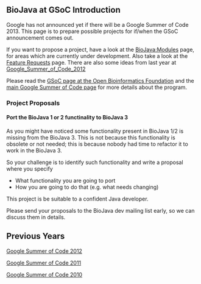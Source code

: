 == BioJava at GSoC Introduction ==

Google has not announced yet if there will be a Google Summer of Code 2013. This page is to prepare possible projects for if/when the GSoC announcement comes out.

If you want to propose a project, have a look at the [[BioJava:Modules]] page, for areas which are currently under development. Also take a look at the [[BioJava3_Feature_Requests|Feature Requests]] page. There are also some ideas from last year at [[Google_Summer_of_Code_2012]]

Please read the [http://www.open-bio.org/wiki/Google_Summer_of_Code GSoC page at the Open Bioinformatics Foundation] and the [http://code.google.com/soc main Google Summer of Code page] for more details about the program.

=== Project Proposals ===

==== Port the BioJava 1 or 2 functinality to BioJava 3 ====

As you might have noticed some functionality present in BioJava 1/2 is missing from the BioJava 3. This is not because this functionality is obsolete or not needed; this is because nobody had time to refactor it to work in the BioJava 3. 

So your challenge is to identify such functionality and write a proposal where you specify 

* What functionality you are going to port 
* How you are going to do that (e.g. what needs changing) 

This project is be suitable to a confident Java developer.

Please send your proposals to the BioJava dev mailing list early, so we can discuss them in details.

== Previous Years ==

[[Google Summer of Code 2012]]

[[Google Summer of Code 2011]]

[[Google Summer of Code 2010]]